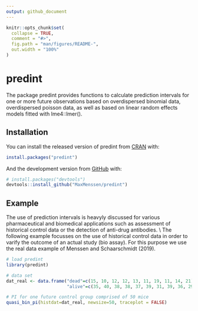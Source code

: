 ```yaml
---
output: github_document
---
```


<!-- README.md is generated from README.Rmd. Please edit that file -->

```r
knitr::opts_chunk$set(
  collapse = TRUE,
  comment = "#>",
  fig.path = "man/figures/README-",
  out.width = "100%"
)
```

# predint

<!-- badges: start -->
<!-- badges: end -->

The package predint provides functions to calculate prediction intervals for
one or more future observations based on overdispersed binomial data, overdispersed 
poisson data, as well as based on linear random effects models fitted with 
lme4::lmer().

## Installation

You can install the released version of predint from [CRAN](https://CRAN.R-project.org) with:

``` r
install.packages("predint")
```

And the development version from [GitHub](https://github.com/) with:

``` r
# install.packages("devtools")
devtools::install_github("MaxMenssen/predint")
```
## Example

The use of prediction intervals is heavyly discussed for various pharmaceutical
and biomedical applications such as assessment of historical control data or
the detection of anti-drug antibodies. \\
The following example focusses on the use of historical control data in order to
varify the outcome of an actual study (bio assay). For this purpose we use the 
real data example of Menssen and Schaarschmidt (2019). 


```r
# load predint
library(predint)

# data set
dat_real <- data.frame("dead"=c(15, 10, 12, 12, 13, 11, 19, 11, 14, 21),
                       "alive"=c(35, 40, 38, 38, 37, 39, 31, 39, 36, 29))

# PI for one future control group comprised of 50 mice
quasi_bin_pi(histdat=dat_real, newsize=50, traceplot = FALSE)

```


